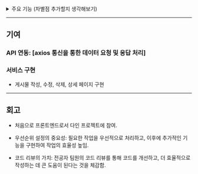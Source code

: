 <details>
<summary>주요 기능 (차별점 추가할지 생각해보기) </summary>

### 메인 페이지 : 흘깃

인기 레포지토리 + 팔로우 중인 유저의 레포지토리를 [흘깃만의 알고리즘으로 큐레이션 서비스를 제공]

### 게시판 : 유레카

공유하고 싶은 이슈나 풀리퀘스트의 링크와 사진을 함께 첨부하여 글을 작성하는 유레카 게시판.
댓글에서는 사용자 멘션 기능도 제공.

### 게시판 : 자유게시판

자유롭게 글을 작성하고 소통하는 게시판.

### 채팅 기능: GM

흘깃의 메세징 기능인 GM(Git Message).

### 프로필: 커밋 분석, 랭킹

사용자 프로필에서는 사용자의 커밋을 분석하고 팔로우한 유저들간의 랭킹을 시각화.

</details>

---

## 기여

### API 연동: [axios 통신을 통한 데이터 요청 및 응답 처리]

### 서비스 구현
- 게시물 작성, 수정, 삭제, 상세 페이지 구현

---

## 회고

- 처음으로 프론트엔드로서 다인 프로젝트에 참여.

- 우선순위 설정의 중요성: 필요한 작업을 우선적으로 처리하고, 이후에 추가적인 기능을 구현하여 작업의 효율성 높임.

- 코드 리뷰의 가치: 전공자 팀원의 코드 리뷰를 통해 코드를 개선하고, 더 효율적으로 작성하는 데 큰 도움이 된다는 것을 체감함.